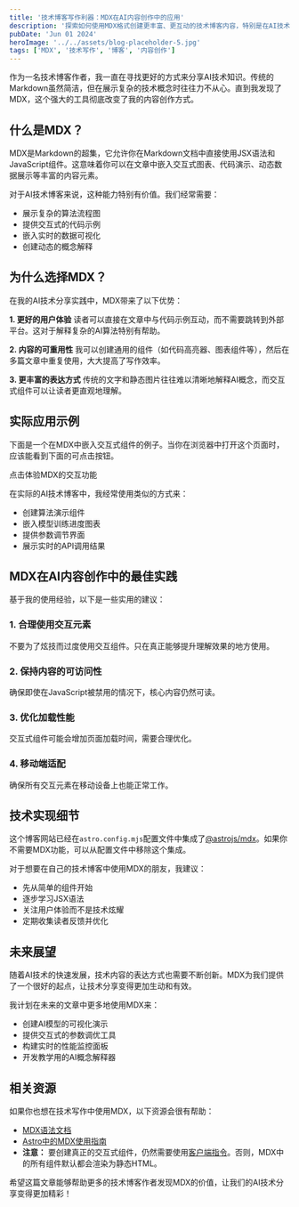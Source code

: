 ```yaml
---
title: '技术博客写作利器：MDX在AI内容创作中的应用'
description: '探索如何使用MDX格式创建更丰富、更互动的技术博客内容，特别是在AI技术分享中的实践应用。'
pubDate: 'Jun 01 2024'
heroImage: '../../assets/blog-placeholder-5.jpg'
tags: ['MDX', '技术写作', '博客', '内容创作']
---
```


作为一名技术博客作者，我一直在寻找更好的方式来分享AI技术知识。传统的Markdown虽然简洁，但在展示复杂的技术概念时往往力不从心。直到我发现了MDX，这个强大的工具彻底改变了我的内容创作方式。

## 什么是MDX？

MDX是Markdown的超集，它允许你在Markdown文档中直接使用JSX语法和JavaScript组件。这意味着你可以在文章中嵌入交互式图表、代码演示、动态数据展示等丰富的内容元素。

对于AI技术博客来说，这种能力特别有价值。我们经常需要：
- 展示复杂的算法流程图
- 提供交互式的代码示例
- 嵌入实时的数据可视化
- 创建动态的概念解释

## 为什么选择MDX？

在我的AI技术分享实践中，MDX带来了以下优势：

**1. 更好的用户体验**
读者可以直接在文章中与代码示例互动，而不需要跳转到外部平台。这对于解释复杂的AI算法特别有帮助。

**2. 内容的可重用性**
我可以创建通用的组件（如代码高亮器、图表组件等），然后在多篇文章中重复使用，大大提高了写作效率。

**3. 更丰富的表达方式**
传统的文字和静态图片往往难以清晰地解释AI概念，而交互式组件可以让读者更直观地理解。

## 实际应用示例

下面是一个在MDX中嵌入交互式组件的例子。当你在浏览器中打开这个页面时，应该能看到下面的可点击按钮。


<HeaderLink href="#" onclick="alert('这是一个嵌入在MDX中的交互式组件！')">
	点击体验MDX的交互功能
</HeaderLink>

在实际的AI技术博客中，我经常使用类似的方式来：
- 创建算法演示组件
- 嵌入模型训练进度图表
- 提供参数调节界面
- 展示实时的API调用结果

## MDX在AI内容创作中的最佳实践

基于我的使用经验，以下是一些实用的建议：

### 1. 合理使用交互元素
不要为了炫技而过度使用交互组件。只在真正能够提升理解效果的地方使用。

### 2. 保持内容的可访问性
确保即使在JavaScript被禁用的情况下，核心内容仍然可读。

### 3. 优化加载性能
交互式组件可能会增加页面加载时间，需要合理优化。

### 4. 移动端适配
确保所有交互元素在移动设备上也能正常工作。

## 技术实现细节

这个博客网站已经在`astro.config.mjs`配置文件中集成了[@astrojs/mdx](https://docs.astro.build/en/guides/integrations-guide/mdx/)。如果你不需要MDX功能，可以从配置文件中移除这个集成。

对于想要在自己的技术博客中使用MDX的朋友，我建议：
- 先从简单的组件开始
- 逐步学习JSX语法
- 关注用户体验而不是技术炫耀
- 定期收集读者反馈并优化

## 未来展望

随着AI技术的快速发展，技术内容的表达方式也需要不断创新。MDX为我们提供了一个很好的起点，让技术分享变得更加生动和有效。

我计划在未来的文章中更多地使用MDX来：
- 创建AI模型的可视化演示
- 提供交互式的参数调优工具
- 构建实时的性能监控面板
- 开发教学用的AI概念解释器

## 相关资源

如果你也想在技术写作中使用MDX，以下资源会很有帮助：

- [MDX语法文档](https://mdxjs.com/docs/what-is-mdx)
- [Astro中的MDX使用指南](https://docs.astro.build/en/guides/markdown-content/#markdown-and-mdx-pages)
- **注意：** 要创建真正的交互式组件，仍然需要使用[客户端指令](https://docs.astro.build/en/reference/directives-reference/#client-directives)。否则，MDX中的所有组件默认都会渲染为静态HTML。

希望这篇文章能够帮助更多的技术博客作者发现MDX的价值，让我们的AI技术分享变得更加精彩！